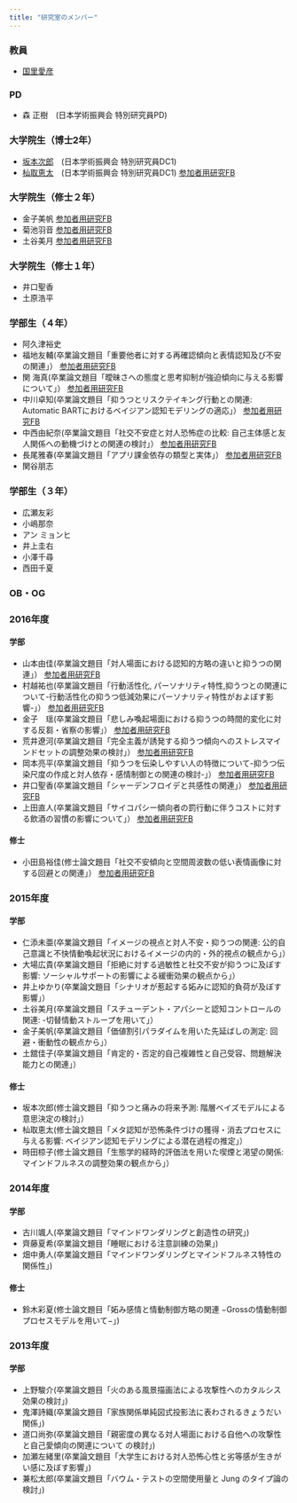 ```yaml
---
title: "研究室のメンバー"
---
```


### 教員

- [国里愛彦](yoshihiko-kunisato.html)


### PD

- 森 正樹　(日本学術振興会 特別研究員PD)


### 大学院生（博士2年）

- [坂本次郎](https://mrunadon.github.io/blogdown_page/post/profile/)　(日本学術振興会 特別研究員DC1)
- [杣取恵太](https://ksomatori.github.io/homepage/index.html)　(日本学術振興会 特別研究員DC1) [参加者用研究FB](materials/FB/2018_somatori.pdf)


### 大学院生（修士２年）

- 金子美帆 [参加者用研究FB](materials/FB/2018_kaneko.pdf)
- 菊池羽音 [参加者用研究FB](materials/FB/2018_kikuchi.pdf)
- 土谷美月 [参加者用研究FB](materials/FB/2018_tsuchiya.pdf)


### 大学院生（修士１年）

- 井口聖香
- 土原浩平

### 学部生（４年）

- 阿久津裕史
- 福地友輔(卒業論文題目「重要他者に対する再確認傾向と表情認知及び不安の関連」） [参加者用研究FB](materials/FB/2018_fukuchi.pdf)
- 関 海真(卒業論文題目「曖昧さへの態度と思考抑制が強迫傾向に与える影響について」） [参加者用研究FB](materials/FB/2018_seki.pdf)
- 中川卓知(卒業論文題目「抑うつとリスクテイキング行動との関連: Automatic BARTにおけるベイジアン認知モデリングの適応」） [参加者用研究FB](materials/FB/2018_nakagawa.pdf)
- 中西由紀奈(卒業論文題目「社交不安症と対人恐怖症の比較: 自己主体感と友人関係への動機づけとの関連の検討」） [参加者用研究FB](materials/FB/2018_nakanishi.pdf)
- 長尾雅春(卒業論文題目「アプリ課金依存の類型と実体」） [参加者用研究FB](materials/FB/2018_nagao.pdf)
- 関谷朋志


### 学部生（３年）
- 広瀬友彩 
- 小嶋那奈 
- アン ミョンヒ 
- 井上圭右 
- 小澤千尋 
- 西田千夏 

### OB・OG

### 2016年度

#### 学部

- 山本由佳(卒業論文題目「対人場面における認知的方略の違いと抑うつの関連」） [参加者用研究FB](materials/FB/2017_yamamoto.pdf)
- 村越祐也(卒業論文題目「行動活性化, パーソナリティ特性,抑うつとの関連について-行動活性化の抑うつ低減効果にパーソナリティ特性がおよぼす影響-」） [参加者用研究FB](materials/FB/2017_murakoshi.pdf)
- 金子　瑶(卒業論文題目「悲しみ喚起場面における抑うつの時間的変化に対する反芻・省察の影響」） [参加者用研究FB](materials/FB/2017_kaneko.pdf)
- 荒井遼河(卒業論文題目「完全主義が誘発する抑うつ傾向へのストレスマインドセットの調整効果の検討」） [参加者用研究FB](materials/FB/2017_arai.pdf)
- 岡本亮平(卒業論文題目「抑うつを伝染しやすい人の特徴について-抑うつ伝染尺度の作成と対人依存・感情制御との関連の検討-」） [参加者用研究FB](materials/FB/2017_okamoto.pdf)
- 井口聖香(卒業論文題目「シャーデンフロイデと共感性の関連」） [参加者用研究FB](materials/FB/2017_iguchi.pdf)
- 上田直人(卒業論文題目「サイコパシー傾向者の罰行動に伴うコストに対する飲酒の習慣の影響について」） [参加者用研究FB](materials/FB/2017_ueda.pdf)

#### 修士

- 小田島裕佳(修士論文題目「社交不安傾向と空間周波数の低い表情画像に対する回避との関連」） [参加者用研究FB](materials/FB/2017_odajima.pdf)


### 2015年度

#### 学部

- 仁添未亜(卒業論文題目「イメージの視点と対人不安・抑うつの関連: 公的自己意識と不快情動喚起状況におけるイメージの内的・外的視点の観点から」）
- 大場広貴(卒業論文題目「拒絶に対する過敏性と社交不安が抑うつに及ぼす影響: ソーシャルサポートの影響による緩衝効果の観点から」）
- 井上ゆかり(卒業論文題目「シナリオが惹起する妬みに認知的負荷が及ぼす影響」）
- 土谷美月(卒業論文題目「スチューデント・アパシーと認知コントロールの関連: -切替情動ストループを用いて」）
- 金子美帆(卒業論文題目「価値割引パラダイムを用いた先延ばしの測定: 回避・衝動性の観点から」）
- 土舘佳子(卒業論文題目「肯定的・否定的自己複雑性と自己受容、問題解決能力との関連」）

#### 修士

- 坂本次郎(修士論文題目「抑うつと痛みの将来予測: 階層ベイズモデルによる意思決定の検討」）
- 杣取恵太(修士論文題目「メタ認知が恐怖条件づけの獲得・消去プロセスに与える影響: ベイジアン認知モデリングによる潜在過程の推定」）
- 時田椋子(修士論文題目「生態学的経時的評価法を用いた喫煙と渇望の関係: マインドフルネスの調整効果の観点から」）

### 2014年度

#### 学部

- 古川颯人(卒業論文題目「マインドワンダリングと創造性の研究」)
- 齊藤夏希(卒業論文題目「睡眠における注意訓練の効果」)
- 畑中勇人(卒業論文題目「マインドワンダリングとマインドフルネス特性の関係性」)

#### 修士

- 鈴木彩夏(修士論文題目「妬み感情と情動制御方略の関連 −Grossの情動制御プロセスモデルを用いて−」)

### 2013年度

#### 学部

- 上野駿介(卒業論文題目「火のある風景描画法による攻撃性へのカタルシス効果の検討」)
- 鬼澤詩織(卒業論文題目「家族関係単純図式投影法に表わされるきょうだい関係」)
- 道口尚弥(卒業論文題目「親密度の異なる対人場面における自他への攻撃性と自己愛傾向の関連について の検討」)
- 加瀬左緒里(卒業論文題目「大学生における対人恐怖心性と劣等感が生きがい感に及ぼす影響」)
- 兼松太郎(卒業論文題目「バウム・テストの空間使用量と Jung のタイプ論の検討」)